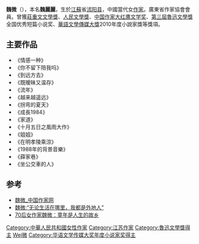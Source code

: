 {{No footnotes|time=2018-09-15T09:10:52+00:00}}
{{Expand|time=2018-09-15T09:10:52+00:00}}

'''魏微'''（{{bd|1970年}}），本名'''魏麗麗'''，生於[[江蘇|江蘇]]省[[沭阳县|沭阳县]]，中國當代女[[作家|作家]]。廣東省作家協會會員。曾獲[[莊重文文學獎|莊重文文學獎]]、[[人民文學獎|人民文學獎]]、[[中国作家大红鹰文学奖|中国作家大红鹰文学奖]]、[[第三屆魯迅文學獎|第三屆魯迅文學獎]]全国优秀短篇小说奖、[[華語文學傳媒大獎|華語文學傳媒大獎]]2010年度小說家獎等獎項。

==主要作品==
*《情感一种》
*《你不留下陪我吗》
*《到远方去》
*《既暧昧又温存》
*《流年》
*《越来越遥远》
*《拐弯的夏天》
*《成長1984》
*《家道》
*《十月五日之風雨大作》
*《姐姐》
*《在明孝陵乘涼》
*《1988年的背景音樂》
*《薛家巷》
*《坐公交車的人》

==参考==
*[http://www.chinawriter.com.cn/fwzj/writer/51.shtml 魏微_中国作家网] {{Wayback|url=http://www.chinawriter.com.cn/fwzj/writer/51.shtml |date=20180915122123 }}
*[http://epaper.gmw.cn/zhdsb/html/2017-11/08/nw.D110000zhdsb_20171108_3-05.htm 魏微:“无论生活在哪里，我都是外地人”] {{Wayback|url=http://epaper.gmw.cn/zhdsb/html/2017-11/08/nw.D110000zhdsb_20171108_3-05.htm |date=20190909001903 }}
*[https://web.archive.org/web/20180915122206/http://finance.chinanews.com.cn/cul/2017/04-21/8205499.shtml 70后女作家魏微：童年是人生的故乡]

{{華語文學傳媒大獎年度小說家獎|2010}}
{{庄重文文学奖}}

{{Authority control}}
{{DEFAULTSORT:Wei魏微}}
[[Category:中華人民共和國女性作家|Category:中華人民共和國女性作家]]
[[Category:江苏作家|Category:江苏作家]]
[[Category:魯迅文學獎得主|Category:魯迅文學獎得主]]
[[Category:魏姓|Wei微]]
[[Category:华语文学传媒大奖年度小说家奖得主|Category:华语文学传媒大奖年度小说家奖得主]]